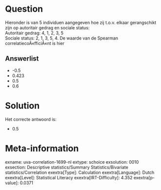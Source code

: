 Question
========

Hieronder is van 5 individuen aangegeven hoe zij t.o.v. elkaar
gerangschikt zijn op autoritair gedrag en sociale status:\
Autoritair gedrag: 4, 1, 2, 3, 5\
Sociale status: 2, 1, 3, 5, 4. De waarde van de Spearman
correlatiecoÃ«fficiÃ«nt is hier

Answerlist
----------

* -0.5
* 0.423
* 0.5
* 0.6

Solution
========

Het correcte antwoord is: 

* 0.5

Meta-information
================
exname: uva-correlation-1699-nl
extype: schoice
exsolution: 0010
exsection: Descriptive statistics/Summary Statistics/Bivariate statistics/Correlation
exextra[Type]: Calculation
exextra[Language]: Dutch
exextra[Level]: Statistical Literacy
exextra[IRT-Difficulty]: 4.352
exextra[p-value]: 0.0371
